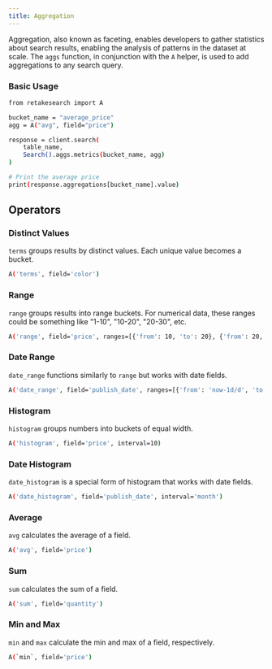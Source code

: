 ```yaml
---
title: Aggregation
---
```


Aggregation, also known as faceting, enables developers to gather statistics about search results,
enabling the analysis of patterns in the dataset at scale. The `aggs` function, in conjunction with
the `A` helper, is used to add aggregations to any search query.

### Basic Usage

```bash
from retakesearch import A

bucket_name = "average_price"
agg = A("avg", field="price")

response = client.search(
    table_name,
    Search().aggs.metrics(bucket_name, agg)
)

# Print the average price
print(response.aggregations[bucket_name].value)
```

## Operators

### Distinct Values

`terms` groups results by distinct values. Each unique value becomes a bucket.

```bash
A('terms', field='color')
```

### Range

`range` groups results into range buckets. For numerical data, these ranges could be something like
"1-10", "10-20", "20-30", etc.

```bash
A('range', field='price', ranges=[{'from': 10, 'to': 20}, {'from': 20, 'to': 30}])
```

### Date Range

`date_range` functions similarly to `range` but works with date fields.

```bash
A('date_range', field='publish_date', ranges=[{'from': 'now-1d/d', 'to': 'now/d'}, {'from': 'now-1M/M', 'to': 'now/M'}])
```

### Histogram

`histogram` groups numbers into buckets of equal width.

```bash
A('histogram', field='price', interval=10)
```

### Date Histogram

`date_histogram` is a special form of histogram that works with date fields.

```bash
A('date_histogram', field='publish_date', interval='month')
```

### Average

`avg` calculates the average of a field.

```bash
A('avg', field='price')
```

### Sum

`sum` calculates the sum of a field.

```bash
A('sum', field='quantity')
```

### Min and Max

`min` and `max` calculate the min and max of a field, respectively.

```bash
A(`min`, field='price')
```
